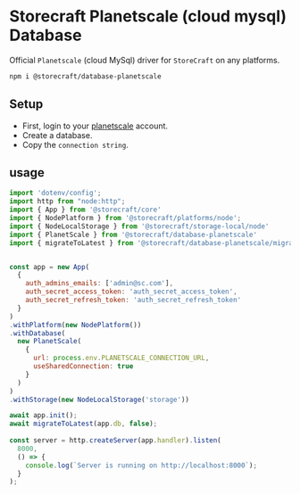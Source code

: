 # **Storecraft** Planetscale (cloud mysql) Database

Official `Planetscale` (cloud MySql) driver for `StoreCraft` on any platforms.

```bash
npm i @storecraft/database-planetscale
```

## Setup

- First, login to your [planetscale](https://planetscale.com/) account.
- Create a database.
- Copy the `connection string`.


## usage

```js
import 'dotenv/config';
import http from "node:http";
import { App } from '@storecraft/core'
import { NodePlatform } from '@storecraft/platforms/node';
import { NodeLocalStorage } from '@storecraft/storage-local/node'
import { PlanetScale } from '@storecraft/database-planetscale'
import { migrateToLatest } from '@storecraft/database-planetscale/migrate.js'


const app = new App(
  {
    auth_admins_emails: ['admin@sc.com'],
    auth_secret_access_token: 'auth_secret_access_token',
    auth_secret_refresh_token: 'auth_secret_refresh_token'
  }
)
.withPlatform(new NodePlatform())
.withDatabase(
  new PlanetScale(
    { 
      url: process.env.PLANETSCALE_CONNECTION_URL,
      useSharedConnection: true
    }
  )
)
.withStorage(new NodeLocalStorage('storage'))

await app.init();
await migrateToLatest(app.db, false);
 
const server = http.createServer(app.handler).listen(
  8000,
  () => {
    console.log(`Server is running on http://localhost:8000`);
  }
); 

```
